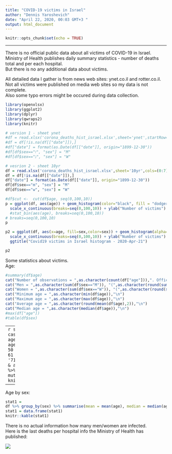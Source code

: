 ```yaml
---
title: "COVID-19 victims in Israel"
author: "Dennis Yaroshevich"
date: "April 22, 2020, 00:03 GMT+3 "
output: html_document
---
```


```r
knitr::opts_chunk$set(echo = TRUE)
```
---
  
There is no official public data about all victims of COVID-19 in Israel.  
Ministry of Health publishes daily summary statistics - number of deaths total and per each hospital.  
But there is no any additional data about victims.  
  
All detailed data I gather is from news web sites: ynet.co.il and rotter.co.il.  
Not all victims were published on media web sites so my data is not complete.  
Also some typo errors might be occured during data collection.  


```r
library(openxlsx)
library(ggplot2)
library(dplyr)
library(qwraps2)
library(knitr)

# version 1 - sheet ynet
#df = read.xlsx('corona_deaths_hist_israel.xlsx',sheet='ynet',startRow=3,cols=(0:6))
#df = df[!is.na(df[["date"]]),]
#df["date"] = format(as.Date(df[["date"]], origin="1899-12-30"))
#df[df$sex=="ז", "sex"] = "M"
#df[df$sex=="נ", "sex"] = "W"

# vesrion 2 - sheet 10yr
df = read.xlsx('corona_deaths_hist_israel.xlsx',sheet='10yr',cols=(0:7))
df = df[!is.na(df[["date"]]),]
df["date"] = format(as.Date(df[["date"]], origin="1899-12-30"))
df[df$sex=="m", "sex"] = "M"
df[df$sex=="w", "sex"] = "W"
```

  
```r
#df$cut <-  cut(df$age, seq(0,100,10))
p = ggplot(df, aes(age)) + geom_histogram(color="black", fill = "dodgerblue3", alpha=0.3, breaks=seq(0,100,10)) +
  scale_x_continuous(breaks=seq(0,100,10)) + ylab("Number of victims") +xlab("Age") + ggtitle("Covid19 victims in Israel histogram - 2020-Apr-21")
  #stat_bin(aes(age), breaks=seq(0,100,10))
# breaks=seq(0,100,10)
p
```
```r
p2 = ggplot(df, aes(x=age, fill=sex,color=sex)) + geom_histogram(alpha=0.3, breaks=seq(0,100,10)) +
  scale_x_continuous(breaks=seq(0,100,10)) + ylab("Number of victims") +xlab("Age") +
  ggtitle("Covid19 victims in Israel histogram - 2020-Apr-21")

p2
```

Some statistics about victims.  
Age:
```r
#summary(df$age)
cat("Number of observations = ",as.character(count(df["age"])),". Officially published number is 184. \n")
cat("Men = ",as.character(sum(df$sex=="M")), "(",as.character(round(sum(df$sex=="M")/count(df["age"])*100,2)),"%)","\n")
cat("Women = ",as.character(sum(df$sex=="W")), "(",as.character(round(sum(df$sex=="W")/count(df["age"])*100,2)),"%)","\n")
cat("Minimum age = ",as.character(min(df$age)),"\n")
cat("Maximum age = ",as.character(max(df$age)),"\n")
cat("Average age = ",as.character(round(mean(df$age),2)),"\n")
cat("Median age = ",as.character(median(df$age)),"\n")
#max(df["age"])
#table(df$sex)
```
  
---
```r
stat2 <- df %>% select(age) %>%  mutate(age_group = case_when(age >= 0  & age <= 10 ~ '0-10',
                                                    age >= 11  & age <= 20 ~ '11-20',
                                                    age >= 21  & age <= 30 ~ '21-30',
                                                    age >= 31  & age <= 40 ~ '31-40',
                                                    age >= 41  & age <= 50 ~ '41-50',
                                                    age >= 51  & age <= 60 ~ '51-60',
                                                    age >= 61  & age <= 70 ~ '61-70',
                                                    age >= 71  & age <= 80 ~ '71-80',
                                                    age >= 81  & age <= 90 ~ '81-90',
                                                    age >= 91  & age <= 100 ~ '91-100',
                                                    age >= 101 ~ '101 and more')) %>%
  group_by(age_group) %>% summarise(count=n()) %>%
  mutate(freq=paste0(round(100*count/sum(count),1),"%")) 
  knitr::kable(stat2)
```
  
---  

Age by sex:
```r
stat1 = 
df %>% group_by(sex) %>% summarise(mean = mean(age), median = median(age), count = n())
stat1 = data.frame(stat1)
knitr::kable(stat1)
```
  
There is no actual information how many men/women are infected.  
Here is the last deaths per hospital info the Ministry of Health has published:  
  
![](min_of_health_20200421.jpg)